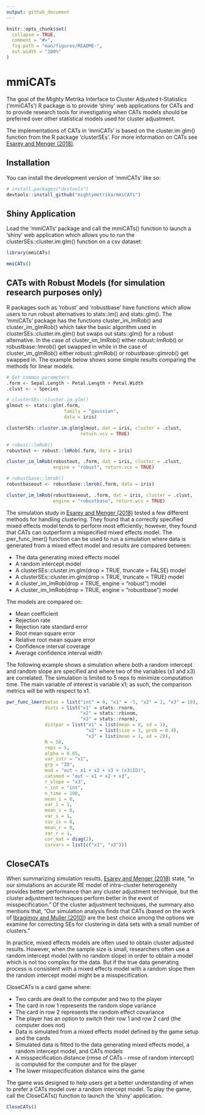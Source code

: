 ```yaml
---
output: github_document
---
```


<!-- README.md is generated from README.Rmd. Please edit that file -->

```r
knitr::opts_chunk$set(
  collapse = TRUE,
  comment = "#>",
  fig.path = "man/figures/README-",
  out.width = "100%"
)
```

# mmiCATs

<!-- badges: start -->
<!-- badges: end -->

The goal of the Mighty Metrika Interface to Cluster Adjusted t-Statistics ('mmiCATs') R package is to provide ‘shiny’ web applications for CATs and to provide research tools for investigating when CATs models should be preferred over other statistical models used for cluster adjustment.

The implementations of CATs in 'mmiCATs' is based on the cluster.im.glm() function from the R package 'clusterSEs'. For more information on CATs see [Esarey and Menger (2018)](https://doi.org/10.1017/psrm.2017.42).

## Installation

You can install the development version of 'mmiCATs' like so:

```r
# install.packages("devtools")
devtools::install_github("mightymetrika/mmiCATs")
```

## Shiny Application

Load the 'mmiCATs' package and call the mmiCATs() function to launch a 'shiny' web application which allows you to run the clusterSEs::cluster.im.glm() function on a csv dataset:

```r
library(mmiCATs)
```


```r
mmiCATs()
```


## CATs with Robust Models (for simulation research purposes only)

R packages such as 'robust' and 'robustbase' have functions which allow users to run robust alternatives to stats::lm() and stats::glm(). The 'mmiCATs' package has the functions cluster_im_lmRob() and cluster_im_glmRob() which take the basic algorithm used in clusterSEs::cluster.im.glm() but swaps out stats::glm() for a robust alternative. In the case of cluster_im_lmRob() either robust::lmRob() or robustbase::lmrob() get swapped in while in the case of cluster_im_glmRob() either robust::glmRob() or robustbase::glmrob() get swapped in. The example below shows some simple results comparing the methods for linear models.

```r
# Get common parameters
.form <- Sepal.Length ~ Petal.Length + Petal.Width
.clust <- ~ Species

# clusterSEs::cluster.im.glm()
glmout <- stats::glm(.form,
                     family = "gaussian",
                     data = iris)

clusterSEs::cluster.im.glm(glmout, dat = iris, cluster = .clust,
                           return.vcv = TRUE)

# robust::lmRob()
robustout <- robust::lmRob(.form, data = iris)

cluster_im_lmRob(robustout, .form, dat = iris, cluster = .clust,
                 engine = "robust", return.vcv = TRUE)

# robustbase::lmrob()
robustbaseout <- robustbase::lmrob(.form, data = iris)

cluster_im_lmRob(robustbaseout, .form, dat = iris, cluster = .clust,
                 engine = "robustbase", return.vcv = TRUE)
```


The simulation study in [Esarey and Menger (2018)](https://doi.org/10.1017/psrm.2017.42) tested a few different methods for handling clustering. They found that a correctly specified mixed effects model tends to perform most efficiently; however, they found that CATs can outperform a mispecified mixed effects model. The pwr_func_lmer() function can be used to run a simulation where data is generated from a mixed effect model and results are compared between:

* The data generating mixed effects model
* A random intercept model
* A clusterSEs::cluster.im.glm(drop = TRUE, truncate = FALSE) model
* A clusterSEs::cluster.im.glm(drop = TRUE, truncate = TRUE) model
* A cluster_im_lmRob(drop = TRUE, engine = "robust") model
* A cluster_im_lmRob(drop = TRUE, engine = "robustbase") model

The models are compared on:

* Mean coefficient
* Rejection rate
* Rejection rate standard error
* Root mean square error
* Relative root mean square error
* Confidence interval coverage
* Average confidence interval width

The following example shows a simulation where both a random intercept and random slope are specified and where two of the variables (x1 and x3) are correlated. The simulation is limited to 5 reps to minimize computation time. The main variable of interest is variable x1; as such, the comparison metrics will be with respect to x1.

```r
pwr_func_lmer(betas = list("int" = 0, "x1" = -5, "x2" = 2, "x3" = 10),
              dists = list("x1" = stats::rnorm,
                           "x2" = stats::rbinom,
                           "x3" = stats::rnorm),
              distpar = list("x1" = list(mean = 0, sd = 1),
                             "x2" = list(size = 1, prob = 0.4),
                             "x3" = list(mean = 1, sd = 2)),
              N = 50,
              reps = 5,
              alpha = 0.05,
              var_intr = "x1",
              grp = "ID",
              mod = "out ~ x1 + x2 + x3 + (x3|ID)",
              catsmod = "out ~ x1 + x2 + x3",
              r_slope = "x3",
              r_int = "int",
              n_time = 100,
              mean_i = 0,
              var_i = 1,
              mean_s = 0,
              var_s = 1,
              cov_is = 0,
              mean_r = 0,
              var_r = 1,
              cor_mat = diag(2),
              corvars = list(c("x1", "x3")))
```


## CloseCATs

When summarizing simulation results, [Esarey and Menger (2018)](https://doi.org/10.1017/psrm.2017.42) state, "in our simulations an accurate RE model of intra-cluster heterogeneity provides better performance than any cluster adjustment technique, but the cluster adjustment techniques perform better in the event of misspecification." Of the cluster adjustment techniques, the summary also mentions that, "Our simulation analysis finds that CATs (based on the work of [Ibragimov and Muller (2010)](https://doi.org/10.1198/jbes.2009.08046)) are the best choice among the options we examine for correcting SEs for clustering in data sets with a small number of clusters."

In practice, mixed effects models are often used to obtain cluster adjusted results. However, when the sample size is small, researchers often use a random intercept model (with no random slope) in order to obtain a model which is not too complex for the data. But if the true data generating process is consistent with a mixed effects model with a random slope then the random intercept model might be a misspecification.

CloseCATs is a card game where:

* Two cards are dealt to the computer and two to the player
* The card in row 1 represents the random slope variance
* The card in row 2 represents the random effect covariance
* The player has an option to switch their row 1 and row 2 card (the computer does not)
* Data is simulated from a mixed effects model defined by the game setup and the cards
* Simulated data is fitted to the data generating mixed effects model, a random intercept model, and CATs models
* A misspecification distance (rmse of CATs - rmse of random intercept) is computed for the computer and for the player
* The lower misspecification distance wins the game

The game was designed to help users get a better understanding of when to prefer a CATs model over a random intercept model. To play the game, call the CloseCATs() function to launch the 'shiny' application.

```r
CloseCATs()
```

